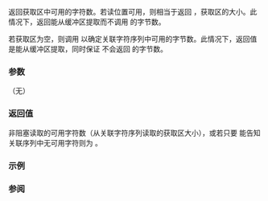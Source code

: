 {{cpp/io/basic_streambuf/title|in_avail}}
{{cpp/io/basic_streambuf/navbar}}
{{ddcl | 1=
std::streamsize in_avail();
}}

返回获取区中可用的字符数。若读位置可用，则相当于返回 {{c|egptr() - gptr()}}，获取区的大小。此情况下，返回能从缓冲区提取而不调用 {{lc|underflow()}} 的字节数。

若获取区为空，则调用 {{lc|showmanyc()}} 以确定关联字符序列中可用的字节数。此情况下，返回值是能从缓冲区提取，同时保证 {{lc|underflow()}} 不会返回 {{tt|Traits::eof}} 的字节数。

===参数===
（无）

===返回值===
非阻塞读取的可用字符数（从关联字符序列读取的获取区大小），或若只要 {{lc|showmanyc()}} 能告知关联序列中无可用字符则为 {{c|-1}}。

===示例===
{{example|
 | code=
 | output=
}}

===参阅===
{{dsc begin}}
{{dsc inc | cpp/io/basic_filebuf/dsc showmanyc}}
{{dsc inc | cpp/io/basic_istream/dsc readsome}}
{{dsc end}}

{{langlinks|de|en|es|fr|it|ja|pt|ru}}
